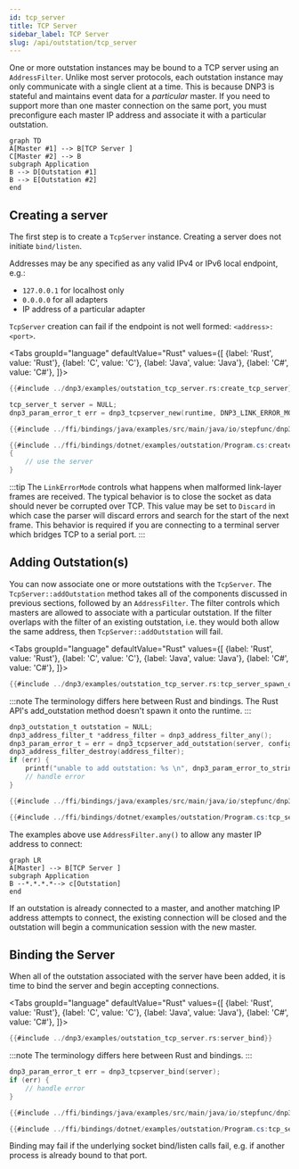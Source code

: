 ```yaml
---
id: tcp_server
title: TCP Server
sidebar_label: TCP Server
slug: /api/outstation/tcp_server
---
```



One or more outstation instances may be bound to a TCP server using an `AddressFilter`. Unlike most server protocols, each outstation instance may only
communicate with a single client at a time. This is because DNP3 is stateful and maintains event data for a *particular* master. If you need to support more than
one master connection on the same port, you must preconfigure each master IP address and associate it with a particular outstation.

```mermaid
graph TD
A[Master #1] --> B[TCP Server ]
C[Master #2] --> B
subgraph Application
B --> D[Outstation #1]
B --> E[Outstation #2]
end
```

## Creating a server

The first step is to create a `TcpServer` instance. Creating a server does not initiate `bind/listen`.

Addresses may be any specified as any valid IPv4 or IPv6 local endpoint, e.g.:

* `127.0.0.1` for localhost only
* `0.0.0.0` for all adapters
* IP address of a particular adapter

`TcpServer` creation can fail if the endpoint is not well formed: `<address>:<port>`.

<Tabs
groupId="language"
defaultValue="Rust"
values={[
{label: 'Rust', value: 'Rust'},
{label: 'C', value: 'C'},
{label: 'Java', value: 'Java'},
{label: 'C#', value: 'C#'},
]}>
<TabItem value="Rust">

```rust
{{#include ../dnp3/examples/outstation_tcp_server.rs:create_tcp_server}}
```

</TabItem>
<TabItem value="C">

```c
tcp_server_t server = NULL;
dnp3_param_error_t err = dnp3_tcpserver_new(runtime, DNP3_LINK_ERROR_MODE_CLOSE, "127.0.0.1:20000", &server);
```

</TabItem>
<TabItem value="Java">

```java
{{#include ../ffi/bindings/java/examples/src/main/java/io/stepfunc/dnp3/examples/OutstationExample.java:create_tcp_server}}
```

</TabItem>
<TabItem value="C#">

```csharp
{{#include ../ffi/bindings/dotnet/examples/outstation/Program.cs:create_tcp_server}}
{
    // use the server
}
```

</TabItem>
</Tabs>

:::tip
The `LinkErrorMode` controls what happens when malformed link-layer frames are received. The typical behavior is to close the socket
as data should never be corrupted over TCP.  This value may be set to `Discard` in which case the parser will discard errors and search for the start of the
next frame. This behavior is required if you are connecting to a terminal server which bridges TCP to a serial port.
:::

## Adding Outstation(s)

You can now associate one or more outstations with the `TcpServer`. The `TcpServer::addOutstation` method takes all of the components discussed in previous sections,
followed by an `AddressFilter`. The filter controls which masters are allowed to associate with a particular outstation. If the filter overlaps with the filter
of an existing outstation, i.e. they would both allow the same address, then `TcpServer::addOutstation` will fail.

<Tabs
groupId="language"
defaultValue="Rust"
values={[
{label: 'Rust', value: 'Rust'},
{label: 'C', value: 'C'},
{label: 'Java', value: 'Java'},
{label: 'C#', value: 'C#'},
]}>
<TabItem value="Rust">

```rust
{{#include ../dnp3/examples/outstation_tcp_server.rs:tcp_server_spawn_outstation}}
```

:::note
The terminology differs here between Rust and bindings. The Rust API's add_outstation method doesn't spawn it onto the runtime.
:::

</TabItem>
<TabItem value="C">

```c
dnp3_outstation_t outstation = NULL;
dnp3_address_filter_t *address_filter = dnp3_address_filter_any();
dnp3_param_error_t = err = dnp3_tcpserver_add_outstation(server, config, get_event_buffer_config(), application, information, control_handler, address_filter, &outstation);
dnp3_address_filter_destroy(address_filter);
if (err) {
    printf("unable to add outstation: %s \n", dnp3_param_error_to_string(err));
    // handle error
}
```

</TabItem>
<TabItem value="Java">

```java
{{#include ../ffi/bindings/java/examples/src/main/java/io/stepfunc/dnp3/examples/OutstationExample.java:tcp_server_add_outstation}}
```

</TabItem>
<TabItem value="C#">

```csharp
{{#include ../ffi/bindings/dotnet/examples/outstation/Program.cs:tcp_server_add_outstation}}
```

</TabItem>
</Tabs>

The examples above use `AddressFilter.any()` to allow any master IP address to connect:

```mermaid
graph LR
A[Master] --> B[TCP Server ]
subgraph Application
B --*.*.*.*--> c[Outstation]
end
```

If an outstation is already connected to a master, and another matching IP address attempts to connect, the existing connection will be closed and the
outstation will begin a communication session with the new master.

## Binding the Server

When all of the outstation associated with the server have been added, it is time to bind the server and begin accepting connections.

<Tabs
groupId="language"
defaultValue="Rust"
values={[
{label: 'Rust', value: 'Rust'},
{label: 'C', value: 'C'},
{label: 'Java', value: 'Java'},
{label: 'C#', value: 'C#'},
]}>
<TabItem value="Rust">

```rust
{{#include ../dnp3/examples/outstation_tcp_server.rs:server_bind}}
```

:::note
The terminology differs here between Rust and bindings.
:::

</TabItem>
<TabItem value="C">

```c
dnp3_param_error_t err = dnp3_tcpserver_bind(server);
if (err) {
    // handle error
}
```

</TabItem>
<TabItem value="Java">

```java
{{#include ../ffi/bindings/java/examples/src/main/java/io/stepfunc/dnp3/examples/OutstationExample.java:tcp_server_bind}}
```

</TabItem>
<TabItem value="C#">

```csharp
{{#include ../ffi/bindings/dotnet/examples/outstation/Program.cs:tcp_server_bind}}
```

</TabItem>
</Tabs>


Binding may fail if the underlying socket bind/listen calls fail, e.g. if another process is already bound to that port.
